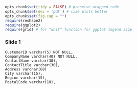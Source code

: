 ```r
opts_chunk$set(tidy = FALSE) # preserve wrapped code
opts_chunk$set(dev = 'pdf') # size plots better
opts_chunk$set(fig.cap = "")
require(reshape2)
require(ggplot2)
require(grid) # for "unit" function for ggplot legend size
```

### Slide 1
    CustomerID varchar(5) NOT NULL,  
    CompanyName varchar(40) NOT NULL,  
    ContactName varchar(30),  
    ContactTitle varchar(30),  
    Address varchar(60)  
    City varchar(15),  
    Region varchar(15),  
    PostalCode varchar(10),  